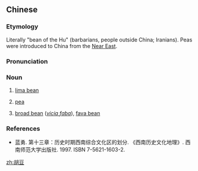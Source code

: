==Chinese==
{{zh-forms}}

===Etymology===
Literally "bean of the Hu" (barbarians, people outside China; Iranians). Peas were introduced to China from the [[Near East]].

===Pronunciation===
{{zh-pron
|m=húdòu
|m-s=fu2dou4/fu2der4
|cat=n
}}

===Noun===
{{zh-noun}}

# [[lima bean]]
# {{lb|zh|obsolete}} [[pea]]
# {{label|zh|Sichuanese}} [[broad bean]] (''[[vicia faba]]''), [[fava bean]]

===References===
* 蓝勇. 第十三章：历史时期西南综合文化区的划分. 《西南历史文化地理》. 西南师范大学出版社. 1997. ISBN 7-5621-1603-2.

[[zh:胡豆]]